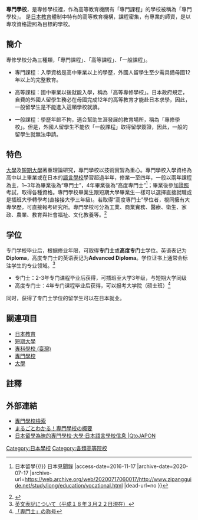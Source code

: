 {{For|日本舊制專門學校|舊制專門學校}}
'''專門學校'''，是專修學校裡，作為高等教育機關有「專門課程」的學校被稱為「專門學校」。
是[[日本教育|日本教育]]體制中特有的高等教育機構，課程密集，有專業的師資，是以專攻資格證照為目標的學校。

==簡介==
專修學校分為三種類，「專門課程」、「高等課程」、「一般課程」。

*專門課程：入學資格是高中畢業以上的學歷，外國人留學生至少需具備母國12年以上的完整教育。

*高等課程：國中畢業以後就能入學，稱為「高等專修學校」。日本政府規定，自費的外國人留學生務必在母國完成12年的高等教育才能赴日本求學，因此，一般留學生是不能進入這類學校就讀。

*一般課程：學歷年齡不拘，適合幫助生涯發展的教育場所，稱為「專修學校」。但是，外國人留學生不能依「一般課程」取得留學簽證，因此，一般的留學生就無法申請。

==特色==
[[大學|大學]]及[[短期大學|短期大學]]著重理論研究，專門學校以技術實習為重心。專門學校入學資格為高中以上畢業或在日本的[[語言學校|語言學校]]學習超過半年，修業一至四年，一般以兩年課程為主，1~3年為畢業後為“專門士”，4年畢業後為“高度專門士”<ref>{{Cite web |url=http://www.zipangguide.net/study/long/education/vocational.html |title=專門學校{{!}} 日本留學{{!}} 日本見聞錄 |access-date=2016-11-17 |archive-date=2020-07-17 |archive-url=https://web.archive.org/web/20200717060017/http://www.zipangguide.net/study/long/education/vocational.html |dead-url=no }}</ref>；畢業後參加[[證照|證照]]考試，取得各種資格。專門學校畢業生跟短期大學畢業生一樣可以選擇直接就職或是插班大學轉學考(直接接大學三年級)。若取得“高度專門士”學位者，視同擁有大專學歷，可直接報考研究所。專門學校可分為工業、商業實務、醫療、衛生、家政、農業、教育與社會福祉、文化教養等。<ref>{{Cite web |url=http://terms.naer.edu.tw/detail/1309540/?index=1 |title=專修學校（日本） - 國家教育研究院雙語詞彙、學術名詞暨辭書資訊網 |access-date=2016-11-17 |archive-date=2020-08-05 |archive-url=https://web.archive.org/web/20200805143315/http://terms.naer.edu.tw/detail/1309540/?index=1 |dead-url=no }}</ref>

==学位==
专门学校毕业后，根据修业年限，可取得'''专门士'''或'''高度专门士'''学位。英语表记为'''Diploma'''，高度专门士的英语表记为'''Advanced Diploma'''。学位证书上通常会标注学生的专业领域。<ref>[https://www.zensenkaku.gr.jp/news/eigohyoki_sanko060322.pdf 英文表記について（平成１８年３月２２日現在）]</ref>
* 专门士：2-3年专门课程毕业后获得，可插班至大学3年级，与短期大学同级
* 高度专门士：4年专门课程毕业后获得，可以报考大学院（硕士班）<ref>[https://www.mext.go.jp/a_menu/shougai/senshuu/pamph/002/005.pdf 「専門士」の称号]</ref>
同时，获得了专门士学位的留学生可以在日本就业。

==關連項目==
*[[日本教育|日本教育]]
*[[短期大學|短期大學]]
*[[專科學校_(臺灣)|專科學校 (臺灣)]]
*[[專門學校|專門學校]]
*[[大學|大學]]
==註釋==
{{reflist}}
==外部連結==
*[http://www.zensenkaku.gr.jp/association/index.html 專門學校檢索] {{Wayback|url=http://www.zensenkaku.gr.jp/association/index.html |date=20200604073424 }}{{ja}}
*[http://www.sanpou-s.net/search_school/summary/8.html まるごとわかる！専門學校の概要] {{Wayback|url=http://www.sanpou-s.net/search_school/summary/8.html |date=20201203225028 }}{{ja}}
*[http://qto.co.jp/bj/school/purpose/ 日本留學為暸的專門學校·大學·日本語言學校信息 |QtoJAPON] {{Wayback|url=http://qto.co.jp/bj/school/purpose/ |date=20200219183848 }}{{zh-tw}}

[[Category:日本學校|Category:日本學校]]
[[Category:各類高等院校|Category:各類高等院校]]